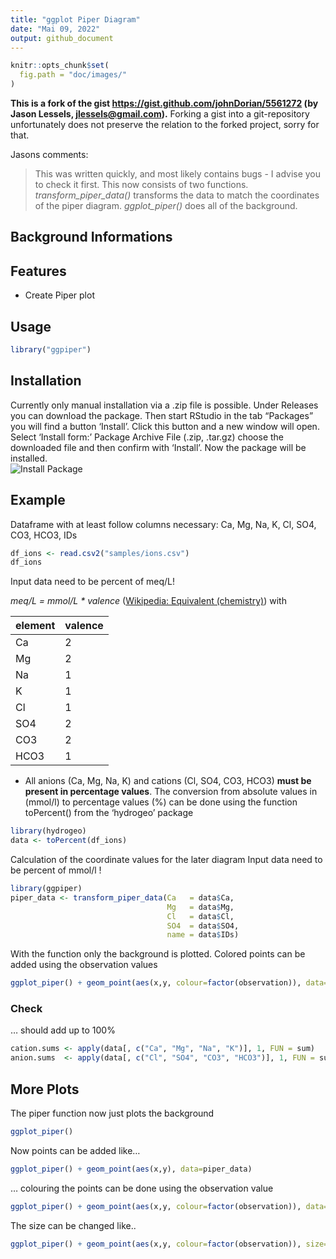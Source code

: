 ```yaml
---
title: "ggplot Piper Diagram"
date: "Mai 09, 2022"
output: github_document
---
```

```r
knitr::opts_chunk$set(
  fig.path = "doc/images/"
)
```

**This is a fork of the gist <https://gist.github.com/johnDorian/5561272> (by Jason Lessels, <jlessels@gmail.com>).** Forking a gist into a git-repository unfortunately does not preserve the relation to the forked project, sorry for that.

Jasons comments:

> This was written quickly, and most likely contains bugs - I advise you to check it first. This now consists of two functions. *transform\_piper\_data()* transforms the data to match the coordinates of the piper diagram. *ggplot\_piper()* does all of the background.


## Background Informations


## Features
- Create Piper plot

## Usage
``` r
library("ggpiper")
```


## Installation

Currently only manual installation via a .zip file is possible. Under Releases you can download the package. Then start RStudio in the tab "Packages" you will find a button 'Install'. Click this button and a new window will open. Select 'Install form:' Package Archive File (.zip, .tar.gz) choose the downloaded file and then confirm with 'Install'. Now the package will be installed.  
![Install Package](doc/installPackage.gif)

## Example
Dataframe with at least follow columns necessary:
Ca, Mg, Na, K, Cl, SO4, CO3, HCO3, IDs

```r
df_ions <- read.csv2("samples/ions.csv")
df_ions
```
Input data need to be percent of meq/L!

*meq/L = mmol/L \* valence* ([Wikipedia: Equivalent (chemistry)](https://en.wikipedia.org/wiki/Equivalent_(chemistry))) with

| element | valence |
|---------|---------|
| Ca      | 2       |
| Mg      | 2       |
| Na      | 1       |
| K       | 1       |
| Cl      | 1       |
| SO4     | 2       |
| CO3     | 2       |
| HCO3    | 1       |

- All anions (Ca, Mg, Na, K) and cations (Cl, SO4, CO3, HCO3) **must be present in percentage values**. 
The conversion from absolute values in (mmol/l) to percentage values (%) can be done using the function toPercent() from the 'hydrogeo' package
```r
library(hydrogeo)
data <- toPercent(df_ions)
```


Calculation of the coordinate values for the later diagram
Input data need to be percent of mmol/l !
```r
library(ggpiper)
piper_data <- transform_piper_data(Ca   = data$Ca,
                                   Mg   = data$Mg,
                                   Cl   = data$Cl,
                                   SO4  = data$SO4,
                                   name = data$IDs)
```

With the function only the background is plotted. Colored points can be added using the observation values

```r
ggplot_piper() + geom_point(aes(x,y, colour=factor(observation)), data=piper_data)
```



### Check
... should add up to 100%

```r
cation.sums <- apply(data[, c("Ca", "Mg", "Na", "K")], 1, FUN = sum)
anion.sums  <- apply(data[, c("Cl", "SO4", "CO3", "HCO3")], 1, FUN = sum)
```


## More Plots

The piper function now just plots the background

```r
ggplot_piper()
```

Now points can be added like...

```r
ggplot_piper() + geom_point(aes(x,y), data=piper_data)
```

... colouring the points can be done using the observation value

```r
ggplot_piper() + geom_point(aes(x,y, colour=factor(observation)), data=piper_data)
```

The size can be changed like..

```r
ggplot_piper() + geom_point(aes(x,y, colour=factor(observation)), size=4, data=piper_data)
```

